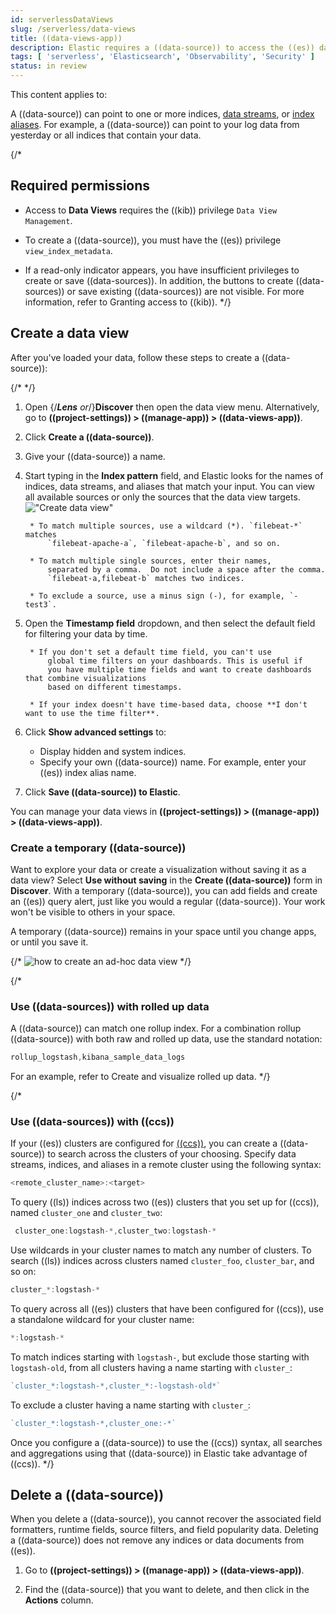 ```yaml
---
id: serverlessDataViews
slug: /serverless/data-views
title: ((data-views-app))
description: Elastic requires a ((data-source)) to access the ((es)) data that you want to explore.
tags: [ 'serverless', 'Elasticsearch', 'Observability', 'Security' ]
status: in review
---
```


This content applies to: <DocBadge template="elasticsearch" slug="/serverless/elasticsearch/what-is-elasticsearch-serverless" /> <DocBadge template="observability" slug="/serverless/observability/what-is-observability-serverless" /> <DocBadge template="security" slug="/serverless/security/what-is-security-serverless" /> 

A ((data-source)) can point to one or more indices, [data streams](((ref))/data-streams.html), or [index aliases](((ref))/alias.html).
For example, a ((data-source)) can point to your log data from yesterday or all indices that contain your data.

{/*

## Required permissions

* Access to **Data Views** requires the <DocLink id="enKibanaKibanaRoleManagement">((kib)) privilege</DocLink>
    `Data View Management`.

* To create a ((data-source)), you must have the <DocLink id="enKibanaKibanaRoleManagement">((es)) privilege</DocLink> 
    `view_index_metadata`.

* If a read-only indicator appears, you have insufficient privileges
    to create or save ((data-sources)). In addition, the buttons to create ((data-sources)) or
    save existing ((data-sources)) are not visible. For more information,
    refer to <DocLink id="enKibanaXpackSecurityAuthorization">Granting access to ((kib))</DocLink>.
*/}

## Create a data view

After you've loaded your data, follow these steps to create a ((data-source)):

{/* <DocImage size="m" url="images/discover-find-data-view.png" alt="How to set the ((data-source)) in Discover" /> */}

 1. Open {/***Lens** or*/}**Discover** then open the data view menu.
    <DocImage size="l" url="images/discover-find-data-view.png" alt="How to set the ((data-source)) in Discover" />
    Alternatively, go to **((project-settings)) > ((manage-app)) > ((data-views-app))**.

1. Click **Create a ((data-source))**.

1. Give your ((data-source)) a name.

1. Start typing in the **Index pattern** field, and Elastic looks for the names of
    indices, data streams, and aliases that match your input. You can
    view all available sources or only the sources that the data view targets.
    !["Create data view"](images/discover-create-data-view.png)

        * To match multiple sources, use a wildcard (*). `filebeat-*` matches
            `filebeat-apache-a`, `filebeat-apache-b`, and so on.

        * To match multiple single sources, enter their names,
            separated by a comma.  Do not include a space after the comma.
            `filebeat-a,filebeat-b` matches two indices.

        * To exclude a source, use a minus sign (-), for example, `-test3`.

1. Open the **Timestamp field** dropdown,
    and then select the default field for filtering your data by time.

        * If you don't set a default time field, you can't use
            global time filters on your dashboards. This is useful if
            you have multiple time fields and want to create dashboards that combine visualizations
            based on different timestamps.

        * If your index doesn't have time-based data, choose **I don't want to use the time filter**.

1. Click **Show advanced settings** to:
    * Display hidden and system indices.
    * Specify your own ((data-source)) name. For example, enter your ((es)) index alias name.

1.  Click **Save ((data-source)) to Elastic**.

You can manage your data views in **((project-settings)) > ((manage-app)) > ((data-views-app))**.

### Create a temporary ((data-source))

Want to explore your data or create a visualization without saving it as a data view?
Select **Use without saving** in the **Create ((data-source))** form in **Discover**.
With a temporary ((data-source)), you can add fields and create an ((es)) query alert, just like you would a regular ((data-source)).
Your work won't be visible to others in your space.

A temporary ((data-source)) remains in your space until you change apps, or until you save it.

{/* ![how to create an ad-hoc data view](https://images.contentstack.io/v3/assets/bltefdd0b53724fa2ce/blte3a4f3994c44c0cc/637eb0c95834861044c21a25/ad-hoc-data-view.gif) */}

<DocCallOut title="Temporary ((data-sources)) are not available in the ((data-views-app)) app." />

{/*

### Use ((data-sources)) with rolled up data

A ((data-source)) can match one rollup index.  For a combination rollup
((data-source)) with both raw and rolled up data, use the standard notation:

```ts
rollup_logstash,kibana_sample_data_logs
```
For an example, refer to <DocLink id="enKibanaDataRollups" section="try-it-create-and-visualize-rolled-up-data">Create and visualize rolled up data</DocLink>. */}

{/*

### Use ((data-sources)) with ((ccs))

If your ((es)) clusters are configured for [((ccs))](((ref))/modules-cross-cluster-search.html),
you can create a ((data-source)) to search across the clusters of your choosing.
Specify data streams, indices, and aliases in a remote cluster using the
following syntax:

```ts
<remote_cluster_name>:<target>
```

To query ((ls)) indices across two ((es)) clusters
that you set up for ((ccs)), named `cluster_one` and `cluster_two`:

```ts
 cluster_one:logstash-*,cluster_two:logstash-*
```

Use wildcards in your cluster names
to match any number of clusters. To search ((ls)) indices across
clusters named `cluster_foo`, `cluster_bar`, and so on:

```ts
cluster_*:logstash-*
```

To query across all ((es)) clusters that have been configured for ((ccs)),
use a standalone wildcard for your cluster name:

```ts
*:logstash-*
```

To match indices starting with `logstash-`, but exclude those starting with `logstash-old`, from
all clusters having a name starting with `cluster_`:

```ts
`cluster_*:logstash-*,cluster_*:-logstash-old*`
```

To exclude a cluster having a name starting with `cluster_`:

```ts
`cluster_*:logstash-*,cluster_one:-*`
```

Once you configure a ((data-source)) to use the ((ccs)) syntax, all searches and
aggregations using that ((data-source)) in Elastic take advantage of ((ccs)). */}

## Delete a ((data-source))

When you delete a ((data-source)), you cannot recover the associated field formatters, runtime fields, source filters,
and field popularity data.
Deleting a ((data-source)) does not remove any indices or data documents from ((es)).

<DocCallOut color="warning" title="Deleting a ((data-source)) breaks all visualizations, saved searches, and other saved objects that reference the data view." />

1. Go to **((project-settings)) > ((manage-app)) > ((data-views-app))**.

1. Find the ((data-source)) that you want to delete, and then
    click <DocIcon type="trash" title="Delete" /> in the **Actions** column.

